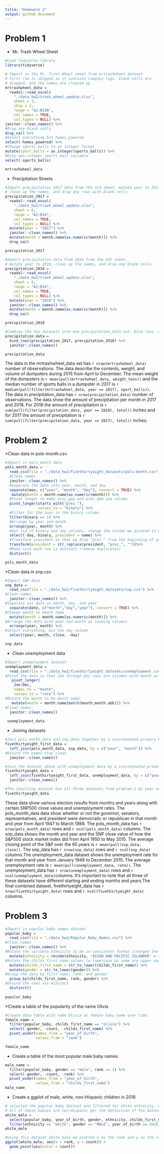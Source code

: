 ```yaml
---
title: "Homework 2"
output: github_document
---
```

# Problem 1

* Mr. Trash Wheel Sheet
```r
#Load tidyverse library
library(tidyverse)

# Import in the Mr. Trash Wheel sheet from mrtrashwheel dataset
# First row is skipped as it contains company logo, blank cells are
# dropped, and the names are cleaned up
mrtrashwheel_data = 
  readxl::read_excel(
    "./data_hw2/trash_wheel_update.xlsx", 
    sheet = 1, 
    skip = 1,
    range = "A2:N338",
    col_names = TRUE,
    col_types = NULL) %>%
janitor::clean_names() %>%
#Drop any blank cells
drop_na() %>%
#Select everything but homes_powered
select(-homes_powered) %>%
#Change sports_balls to an integer format
mutate(sport_balls = as.integer(sports_balls)) %>%
#Drop non-integer sports ball variable
select(-sports_balls)

mrtrashwheel_data

```

* Precipitation Sheets
```r
#Import precipitation 2017 data from the 3rd sheet, mutate year to 2017, 
# clean up the names, and drop any rows with blank cells
precipitation_2017 = 
  readxl::read_excel(
    "./data_hw2/trash_wheel_update.xlsx", 
    sheet = 6,
    range = "A2:B14",
    col_names = TRUE,
    col_types = NULL) %>%
  mutate(year = "2017") %>%
  janitor::clean_names() %>%
  mutate(month = month.name[as.numeric(month)]) %>%
  drop_na()

precipitation_2017

#Import precipitation data from 2018 from the 4th sheet, 
# mutate year to 2018, clean up the names, and drop any blank cells
precipitation_2018 = 
  readxl::read_excel(
    "./data_hw2/trash_wheel_update.xlsx", 
    sheet = 5,
    range = "A2:B14",
    col_names = TRUE,
    col_types = NULL) %>%
  mutate(year = "2018") %>%
  janitor::clean_names() %>%
  mutate(month = month.name[as.numeric(month)]) %>%
  drop_na()

precipitation_2018

#Combine the two datasets into one precipitation_data set, bind rows, clean the names, mutate the month to month name
precipitation_data = 
  bind_rows(precipitation_2017, precipitation_2018) %>%
  janitor::clean_names() 

precipitation_data
```
The data in the mrtrashwheel_data set has `r nrow(mrtrashwheel_data)` number of observations. The data describe the contents, weight, and volume of dumpsters during 2015 from April to December. The mean weight of the dumpsters is `r mean(pull(mrtrashwheel_data, weight_tons))` and the median number of sports balls in a dumpster in 2017 is `r median(pull(filter(mrtrashwheel_data, year == 2017), sport_balls))`. The data in precipitation_data has `r nrow(precipitation_data)` number of observations. The data show the amount of precipitation per month in 2017 and 2018. For 2018 the amount of precipitation is `r sum(pull(filter(precipitation_data, year == 2018), total))` inches and for 2017 the amount of precipitation is `r sum(pull(filter(precipitation_data, year == 2017), total))` inches.

# Problem 2
*Clean data in pols-month.csv
```r
#Import in pols_month data
pols_month_data =
  read_csv(file = "./data_hw2/fivethirtyeight_datasets/pols-month.csv") %>%
  #Clean names
  janitor::clean_names() %>%
  #Separate the date into year, month, and day
  separate(mon, c("year", "month", "day"), convert = TRUE) %>%
   mutate(month = month.name[as.numeric(month)]) %>%
  #Pivot longer to make prez_gop and prez_dem one column
  pivot_longer(starts_with("prez_"),
               values_to = "binary") %>%
  #Filter for the ones in the binary column
  filter(binary == 1) %>%
  #Arrange by year and month
  arrange(year, month) %>%
  #Get rid of binary and day columns, change the column we pivoted to president
  select(-day,-binary, president = name) %>%
  #Transform president so that we drop "prez_" from the beginning of each value
  transform(president = str_replace(president, "prez_", ""))%>%
  #Make sure each row is distinct (remove duplicates)
  distinct()

pols_month_data

```

*Clean data in snp.csv
```r
#Import SNP data
snp_data =
  read_csv(file = "./data_hw2/fivethirtyeight_datasets/snp.csv") %>%
#Clean names
  janitor::clean_names() %>%
#Separate out date as month, day, and year
  separate(date, c("month","day","year"), convert = TRUE) %>%
#Change month to month name
  mutate(month = month.name[as.numeric(month)]) %>%
#Arrange the data with year and month as leading columns
  arrange(year, month) %>%
#Select everything, but the day column
  select(year, month, close, -day)

snp_data
```
* Clean unemployment data
```r
#Import unemployment dataset
unemployment_data = 
  read_csv(file = "./data_hw2/fivethirtyeight_datasets/unemployment.csv") %>%
#Pivot the data so that Jan through Dec rows are columns with month as variable
   pivot_longer(
    Jan:Dec,
    names_to = "month",
    values_to = "rate") %>%
#Mutate the month to be month name
   mutate(month = month.name[match(month,month.abb)]) %>%
#Clean names
  janitor::clean_names()
 
 unemployment_data
```
* Joining datasets
```r
#Join pols_month_data and snp_data together by a concatenated primary key year and month
fivethirtyeight_first_data = 
  left_join(pols_month_data, snp_data, by = c("year", "month")) %>%
#Ensure the names stay clean
  janitor::clean_names()

#Join the dataset above with unemployment data by a concatenated primary key year and month
fivethirtyeight_data = 
  left_join(fivethirtyeight_first_data, unemployment_data, by = c("year", "month")) %>%
  janitor::clean_names()

#The resulting dataset has all three datasets from problem 2 by year and month
fivethirtyeight_data
```
These data show various election results from months and years along with certain SNP500 close values and unemployment rates. The pols_month_data data show whether or not the governor, senators, representatives, and president were democratic or republican in that month and year from April 1947 to March 1988. The pols_month_data has `r nrow(pols_month_data)` rows and `r ncol(pols_month_data)` columns. The snp_data shows the month and year and the SNP close value of how the S&P500 stock market index did from April 1950 to May 2015. The average closing point of the S&P over the 65 years is `r mean(pull(snp_data, close))`. The snp_data has `r nrow(snp_data)` rows and `r ncol(snp_data)` columns.The unemployment_data dataset shows the unemployment rate for that month and year from January 1948 to December 2015. The average unemployment rate is `r mean(pull(unemployment_data, rate))`. The unemployment_data has `r nrow(unemployment_data)` rows and `r ncol(unemployment_data)`columns. It's important to note that all three of these datasets have different starting and ending months and years.The final combined dataset, fivethirtyeight_data has `r nrow(fivethirtyeight_data)` rows and `r ncol(fivethirtyeight_data)` columns. 

# Problem 3
```r
#Import in popular baby names dataset
popular_baby = 
  read_csv(file = "./data_hw2/Popular_Baby_Names.csv") %>%
#Clean names
  janitor::clean_names() %>%
#Mutate the variable ethnicity to be in consistent format (changed the names to be all the same)
  mutate(ethnicity = recode(ethnicity, 'ASIAN AND PACIFIC ISLANDER' = "asian and pacific islander",'BLACK NON HISPANIC' = "black", 'HISPANIC' = "hispanic", 'WHITE NON HISPANIC' = "white", 'ASIAN AND PACI' = "asian and pacific islander", 'BLACK NON HISP' = "black", 'WHITE NON HISP' = "white")) %>%
#Mutate the childs_first_name values to lowercase as some are upper and some are lower
  mutate(childs_first_name = str_to_lower(childs_first_name)) %>%
  mutate(gender = str_to_lower(gender)) %>%
#Group the data by first name, rank, and gender
  group_by(childs_first_name, rank, gender) %>%
#Ensure the rows are distinct
  distinct()
  
popular_baby
```
*Create a table of the popularity of the name Olivia
```r
#Create data table with name Olivia as female baby name over time
female_name = 
  filter(popular_baby, childs_first_name == "olivia") %>%
  select(-gender, -count, -childs_first_name) %>%
  pivot_wider(names_from = "year_of_birth",
              values_from = "rank")

female_name
```
* Create a table of the most popular male baby names
```r
male_name = 
  filter(popular_baby, gender == "male", rank == 1) %>%
  select(-gender, -count, -rank) %>%
  pivot_wider(names_from = "year_of_birth",
              values_from = "childs_first_name")
male_name
```
* Create a ggplot of male, white, non-Hispanic children in 2016
```r
# selected the popular baby dataset and filtered for white ethnicity, male gender, and year of birth 2016
# All of these babies are non-Hispanic per the definition of the dataset and how I cleaned it earlier
white_male = 
  select(popular_baby, year_of_birth, gender, ethnicity, childs_first_name, rank, count) %>%
  filter(ethnicity == "white", gender == "MALE", year_of_birth == 2016)
white_male

#Using this dataset white_male we plotted x as the rank and y as the count for 2016 white, non-Hispanic babies of count against rank
ggplot(white_male, aes(x = rank, y = count)) +
  geom_point(aes(color = count))

```



